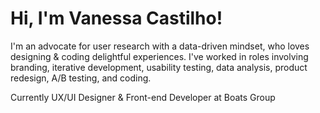 # Hi, I'm Vanessa Castilho!

I'm an advocate for user research with a data-driven mindset, who loves designing & coding delightful experiences. I've worked in roles involving branding, iterative development, usability testing, data analysis, product redesign, A/B testing, and coding.

Currently UX/UI Designer & Front-end Developer at Boats Group
